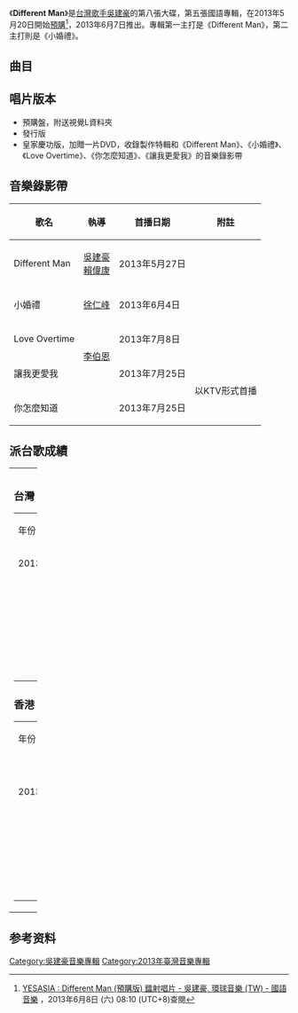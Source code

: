 {{Album infobox | <!-- See Wikipedia:WikiProject_Albums -->
|  Name        = Different Man
|  Type        = [[專輯|專輯]]
|  Artist      = [[吳建豪|吳建豪]]
|  Cover       = 吳建豪 Different Man.jpg
|  Released    = 2013年6月7日（台灣）<br>2013年6月11日（香港）<br>2013年7月23日（皇家慶功版）
|  Recorded    = 2013年
|  Genre       = [[國語流行音樂|國語流行音樂]]
|  Length      = 41:17
|  Label       = [[環球唱片_(台灣)|環球唱片 (台灣)]]
|  Number      = 
|  Producer    = 見[[#曲目|曲目列表]]
|  Last album  = [[C'est_La_V|C'est La V]] <br />（2011年）
|  This album  = '''Different Man'''<br />（2013年）
|  Next album  = 
}}
《'''Different Man'''》是[[台灣|台灣]][[歌手|歌手]][[吳建豪|吳建豪]]的第八張大碟，第五張國語專輯，在2013年5月20日開始[[預購|預購]]<ref>[http://www.yesasia.com/global/different-man-%E9%A0%90%E8%B3%BC%E7%89%88/1033382653-0-0-0-zh_TW/info.html YESASIA : Different Man (預購版)  鐳射唱片 - 吳建豪, 環球音樂 (TW) - 國語音樂] {{Wayback|url=http://www.yesasia.com/global/different-man-%E9%A0%90%E8%B3%BC%E7%89%88/1033382653-0-0-0-zh_TW/info.html |date=20160304201833 }}，2013年6月8日 (六) 08:10 (UTC+8)查閱{{zh-hant}}</ref>，2013年6月7日推出。專輯第一主打是《Different Man》，第二主打則是《小婚禮》。

==曲目==
{{Tracklist
| total_length    = 41:17

| title1          = V.A.N.N.E.S.S Intro
| length1         = 1:41
| music1          = [[梁永泰|梁永泰]]
| lyrics1         = 梁永泰
| arranger1       = 梁永泰
| producer1       = 梁永泰
| longnote1       = 

| title2          = 趁愛打劫
| length2         = 4:00
| music2          = {{link-en|IAMMEDIC|IAMMEDIC|Enik Lin}}
| lyrics2         = [[吳易緯|吳易緯]]
| arranger2       = Enik Lin
| producer2       = Enik Lin
| longnote2       = 

| title3          = 愛裡面
| length3         = 3:30
| music3          = Enik Lin
| lyrics3         = [[崔惟楷|崔惟楷]]
| arranger3       = Enik Lin
| producer3       = Enik Lin
| longnote3       = feat. Enik Lin

| title4          = Different Man
| length4         = 3:13
| music4          = 梁永泰<br>[[吳建豪|吳建豪]]
| lyrics4         = [[陳宏宇|陳宏宇]]
| arranger4       = [[陳星翰|陳星翰]]
| producer4       = 梁永泰
| longnote4       = 第一主打

| title5          = Love Overtime
| length5         = 4:12
| music5          = 梁永泰<br>吳建豪
| lyrics5         = 吳建豪
| arranger5       = 梁永泰
| producer5       = 梁永泰
| longnote5       = 第三主打

| title6          = 讓我更愛我
| length6         = 4:00
| music6          = [[唐達|唐達]]
| lyrics6         = 吳易緯
| arranger6       = 陳星翰<br>唐達
| producer6       = [[畢國勇|畢國勇]]
| longnote6       = 第四主打

| title7          = 真的明白
| length7         = 3:33
| music7          = [[金大洲|金大洲]]
| lyrics7         = [[李俊健|李俊健]]
| arranger7       = [[李治逸|李治逸]]<br>[[廖偉傑|廖偉傑]]<br>山地人
| producer7       = 畢國勇
| longnote7       = 

| title8          = 你怎麼知道
| length8         = 4:04
| music8          = 李治逸
| lyrics8         = [[林建達|林建達]]
| arranger8       = [[陳道賢|陳道賢]]<br>李治逸
| producer8       = 畢國勇
| longnote8       = 第五主打<br>韓劇《[[看見你的愛|看見你的愛]]》片頭曲

| title9          = 改裝
| length9         = 3:34
| music9          = {{link-en|Jae Chong|Jae Chong}}
| lyrics9         = [[余琛懋|余琛懋]]<br>吳建豪
| arranger9       = Jae Chong
| producer9       = Jae Chong
| longnote9       = feat. [[Aziatix|Flowsik]]

| title10          = LOV3
| length10         = 3:35
| music10          = 陳星翰
| lyrics10         = 陳宏宇
| arranger10       = 陳星翰
| producer10       = 陳星翰
| longnote10       = 

| title11          = 小婚禮
| length11         = 4:36
| music11          = 梁永泰<br>吳建豪
| lyrics11         = [[陳信延|陳信延]]
| arranger11       = 梁永泰
| producer11       = 梁永泰
| longnote11       = 第二主打

| title12          = V.A.N.N.E.S.S Outro
| length12         = 1:21
| music12          = 梁永泰
| lyrics12         = 梁永泰
| arranger12       = 梁永泰
| producer12       = 梁永泰
| longnote12       = 
}}

== 唱片版本 ==
*預購盤，附送視覺L資料夾
*發行版
*皇家慶功版，加贈一片DVD，收錄製作特輯和《Different Man》、《小婚禮》、《Love Overtime》、《你怎麼知道》、《讓我更愛我》的音樂錄影帶

== 音樂錄影帶 ==
{| class="wikitable"
! 歌名 !! 執導 !! 首播日期 !! 附註 
|-
|Different Man||[[吳建豪|吳建豪]]<br>[[賴偉康|賴偉康]]||2013年5月27日||
|-
|小婚禮||[[徐仁峰|徐仁峰]]||2013年6月4日||
|-
|Love Overtime||rowspan="2"|[[李伯恩|李伯恩]]||2013年7月8日||
|-
|讓我更愛我||2013年7月25日||rowspan="2"|以KTV形式首播
|-
|你怎麼知道|| ||2013年7月25日
|}

==派台歌成績==
{| border="0" cellpadding="5" width="100%"
|----- valign="top"
| width="50%" | || width="50%" | 
|-----
| valign="top" |
===台灣===
{| class="wikitable"
|- 
| 年份 || 歌曲 ||幽浮||Hito||MTV
|-
| 2013 || Different Man || 13 || 3 || 9
|-
|  || 小婚禮 || 2 || 4 || 2
|-
|  || Love Overtime || 8 || '''1''' || 5
|-
|  || 你怎麼知道 || - || 6 || -
|}


===香港===
{| class="wikitable"
|- 
| 年份 || 歌曲 ||903||TVB||997||RTHK
|-
| 2013 || Different Man || - || - || '''1'''（國語力） || -
|-
|  || Love Overtime || - || - || 3（國語力） || -
|}

| valign="top" |

===新加坡===
{| class="wikitable"
|- 
| 年份 || 歌曲 ||933
|-
| 2013 || Different Man || 2
|-
|  || 小婚禮 || 3
|}

===馬來西亞===
{| class="wikitable"
|- 
| 年份 || 歌曲 ||988
|-
| 2013 || Different Man || 2
|-
|  || 小婚禮 || 11
|}

|}

==参考资料==
{{reflist}}

[[Category:吳建豪音樂專輯|Category:吳建豪音樂專輯]]
[[Category:2013年臺灣音樂專輯|Category:2013年臺灣音樂專輯]]